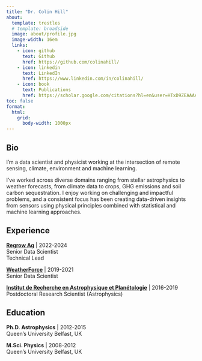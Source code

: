 ```yaml
---
title: "Dr. Colin Hill"
about:
  template: trestles
  # template: broadside
  image: about/profile.jpg
  image-width: 16em
  links:
    - icon: github
      text: Github
      href: https://github.com/colinahill/
    - icon: linkedin
      text: LinkedIn
      href: https://www.linkedin.com/in/colinahill/
    - icon: book
      text: Publications
      href: https://scholar.google.com/citations?hl=en&user=HTxD9ZEAAAAJ&view_op=list_works&gmla=ALUCkoWnkbn-iQsxnAJO_7hHcRoPUfoekBEX8ldWBjeAL6eB0RV2v1XSrfvN0CafvK78x-pQ9TzQGlHVbrhqiYGx
toc: false
format:
  html: 
    grid:
      body-width: 1000px
---
```

## Bio

I'm a data scientist and physicist working at the intersection of remote sensing, climate, environment and machine learning.

I've worked across diverse domains ranging from stellar astrophysics to weather forecasts, from climate data to crops, GHG emissions and soil carbon sequestration. I enjoy working on challenging and impactful problems, and a consistent focus has been creating data-driven insights from sensors using physical principles combined with statistical and machine learning approaches.

## Experience

[**Regrow Ag**](https://www.linkedin.com/company/regrowag/) | 2022-2024\
Senior Data Scientist\
Technical Lead

[**WeatherForce**](https://www.linkedin.com/company/weatherforce/) | 2019-2021\
Senior Data Scientist

[**Institut de Recherche en Astrophysique et Planétologie**](https://www.irap.omp.eu/en/homepage-en) | 2016-2019\
Postdoctoral Research Scientist (Astrophysics)

## Education

**Ph.D. Astrophysics** | 2012-2015\
Queen's University Belfast, UK

**M.Sci. Physics** | 2008-2012\
Queen's University Belfast, UK